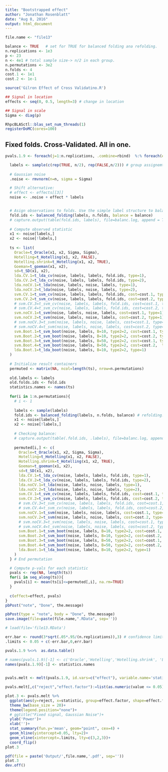 ```yaml
---
title: "Bootstrapped effect"
author: "Jonathan Rosenblatt"
date: "Aug 8, 2016"
output: html_document
---
```



```r
file.name <- "file13"

balance <- TRUE   # set for TRUE for balanced folding ana refolding.
n.replications <- 1e3
p <- 23
n <- 4e1 # total sample size-> n/2 in each group.
n.permutations <- 3e2
n.folds <- 4
cost.1 <- 1e1
cost.2 <- 1e-1

source('Gilron Effect of Cross Validatino.R')

## Signal in location
effects <- seq(0, 0.5, length=3) # change in location

## Signal in scale
Sigma <- diag(p)
```


```r
RhpcBLASctl::blas_set_num_threads(1)
registerDoMC(cores=100)
```


## Fixed folds. Cross-Validated. All in one.
```r
pvals.1.9 <- foreach(j=1:n.replications, .combine=rbind)  %:% foreach(effect=effects, .combine=rbind)  %dopar% {

  labels <- sample(c(rep(TRUE, n/2), rep(FALSE,n/2))) # group assignemt labels
  
  # Gaussian noise
  .noise <- rmvnorm(n=n, sigma = Sigma)

  # Shift alternative:
  # effect <- effects[[3]]
  noise <- .noise + effect * labels


  # Asign observations to folds. Use the simple label structure to balance folds.
  fold.ids <- balanced_folding(labels, n.folds, balance = balance)
  # capture.output(table(fold.ids, labels), file=balanc.log, append = TRUE)
  
  # Compute observed statistic
  x1 <- noise[labels,]
  x2 <- noise[!labels,]
  
  ts <- list(
    Oracle=t_Oracle(x1, x2, Sigma, Sigma),
    Hotelling=t_Hotelling(x1, x2, FALSE),
    Hotelling.shrink=t_Hotelling(x1, x2, TRUE),
    Goeman=t_goeman(x1, x2),
    sd=t_SD(x1, x2),
    lda.CV.1=t_lda_cv(noise, labels, labels, fold.ids, type=1),
    lda.CV.2=t_lda_cv(noise, labels, labels, fold.ids, type=2),
    lda.noCV.1=t_lda(noise, labels, noise, labels, type=1),
    lda.noCV.2=t_lda(noise, labels, noise, labels, type=2),
    svm.CV.1=t_svm_cv(noise, labels, labels, fold.ids, cost=cost.1, type=1),
    svm.CV.2=t_svm_cv(noise, labels, labels, fold.ids, cost=cost.2, type=1),
    # svm.CV.3=t_svm_cv(noise, labels, labels, fold.ids, cost=cost.1, type=2),
    # svm.CV.4=t_svm_cv(noise, labels, labels, fold.ids, cost=cost.2, type=2),
    svm.noCV.1=t_svm(noise, labels, noise, labels, cost=cost.1, type=1),
    svm.noCV.2=t_svm(noise, labels, noise, labels, cost=cost.2, type=1),
    # svm.noCV.3=t_svm(noise, labels, noise, labels, cost=cost.1, type=2),
    # svm.noCV.4=t_svm(noise, labels, noise, labels, cost=cost.2, type=2),
    svm.Boot.1=t_svm_boot(noise, labels, B=10, type2=2, cost=cost.1, type=1),
    svm.Boot.2=t_svm_boot(noise, labels, B=10, type2=2, cost=cost.2, type=1),
    svm.Boot.3=t_svm_boot(noise, labels, B=50, type2=2, cost=cost.1, type=1),
    svm.Boot.4=t_svm_boot(noise, labels, B=50, type2=2, cost=cost.2,  type=1),
    lda.Boot.1=t_lda_boot(noise, labels, B=10, type2=2, type=1)
  )
  
  # Initialize result containers
  permuted <- matrix(NA, ncol=length(ts), nrow=n.permutations)
  
  old.labels <- labels
  old.folds.ids <- fold.ids
  statistics.names <- names(ts)
  
  for(i in 1:n.permutations){
    # i <- 1
    
    labels <- sample(labels) 
    fold.ids <- balanced_folding(labels, n.folds, balance) # refolding.
    x1 <- noise[labels,]
    x2 <- noise[!labels,]
    
    # Checking balance:
    # capture.output(table(.fold.ids, .labels), file=balanc.log, append = TRUE)
    
    permuted[i,] <- c(
      Oracle=t_Oracle(x1, x2, Sigma, Sigma),
      Hotelling=t_Hotelling(x1, x2, FALSE),
      Hotelling.shrink=t_Hotelling(x1, x2, TRUE),
      Goeman=t_goeman(x1, x2),
      sd=t_SD(x1, x2),
      lda.CV.1=t_lda_cv(noise, labels, labels, fold.ids, type=1),
      lda.CV.2=t_lda_cv(noise, labels, labels, fold.ids, type=2),
      lda.noCV.1=t_lda(noise, labels, noise, labels, type=1),
      lda.noCV.2=t_lda(noise, labels, noise, labels, type=2),
      svm.CV.1=t_svm_cv(noise, labels, labels, fold.ids, cost=cost.1, type=1),
      svm.CV.2=t_svm_cv(noise, labels, labels, fold.ids, cost=cost.2, type=1),
      # svm.CV.3=t_svm_cv(noise, labels, labels, fold.ids, cost=cost.1, type=2),
      # svm.CV.4=t_svm_cv(noise, labels, labels, fold.ids, cost=cost.2, type=2),
      svm.noCV.1=t_svm(noise, labels, noise, labels, cost=cost.1, type=1),
      svm.noCV.2=t_svm(noise, labels, noise, labels, cost=cost.2, type=1),
      # svm.noCV.3=t_svm(noise, labels, noise, labels, cost=cost.1, type=2),
      # svm.noCV.4=t_svm(noise, labels, noise, labels, cost=cost.2, type=2),
      svm.Boot.1=t_svm_boot(noise, labels, B=10, type2=2, cost=cost.1, type=1),
      svm.Boot.2=t_svm_boot(noise, labels, B=10, type2=2, cost=cost.2, type=1),
      svm.Boot.3=t_svm_boot(noise, labels, B=50, type2=2, cost=cost.1, type=1),
      svm.Boot.4=t_svm_boot(noise, labels, B=50, type2=2, cost=cost.2,  type=1),
      lda.Boot.1=t_lda_boot(noise, labels, B=10, type2=2, type=1)
    )
  } # End permutation

  # Compute p-vals for each statistic
  pvals <- rep(NA, length(ts))
  for(i in seq_along(ts)){
    pvals[i] <- mean(ts[i]<=permuted[,i], na.rm=TRUE)
  }
  
  c(effect=effect, pvals) 
}
pbPost("note", "Done", the.message)

pbPost(type = "note", body = "Done", the.message)
save.image(file=paste(file.name,".RData", sep=''))
```


```r
# load(file='file13.RData') 

err.bar <- round(3*sqrt(.05*.95/(n.replications)),3) # confidence limits of p-value
.limits <- 0.05 + c(-err.bar,0,err.bar)

pvals.1.9 %<>%  as.data.table()

# names(pvals.1.9)[-1] <- c('Oracle','Hotelling','Hotelling.shrink', 'LDA.CV.1', 'LDA.CV.2', 'LDA.noCV.1', 'LDA.noCV.2',  'SD','SVM.CV.1', 'SVM.CV.2', 'SVM.CV.3',  'SVM.CV.4','SVM.noCV.1', 'SVM.noCV.2', 'SVM.noCV.3','SVM.noCV.4')
names(pvals.1.9)[-1] <- statistics.names

  
pvals.melt <- melt(pvals.1.9, id.vars=c("effect"), variable.name='statistic') 

pvals.melt[,c("reject","effect.factor"):=list(as.numeric(value <= 0.05), as.factor(effect)),] 
```


```r
plot.3 <- pvals.melt %>% 
  ggplot(aes(y=reject, x=statistic, group=effect.factor, shape=effect.factor, color=effect.factor)) +
  theme_bw(base_size = 20)+
  theme(legend.position="none")+
  # ggtitle("Fixed signal, Gaussian Noise")+
  ylab('Power')+
  xlab('')+
  stat_summary(fun.y='mean', geom="point", cex=4) +
  geom_hline(yintercept=0.05, lty=2)+
  geom_vline(xintercept=.limits, lty=c(3,2,3))+
  coord_flip()
plot.3

pdf(file = paste('Output/',file.name,'.pdf', sep=''))
plot.3
dev.off()
```


